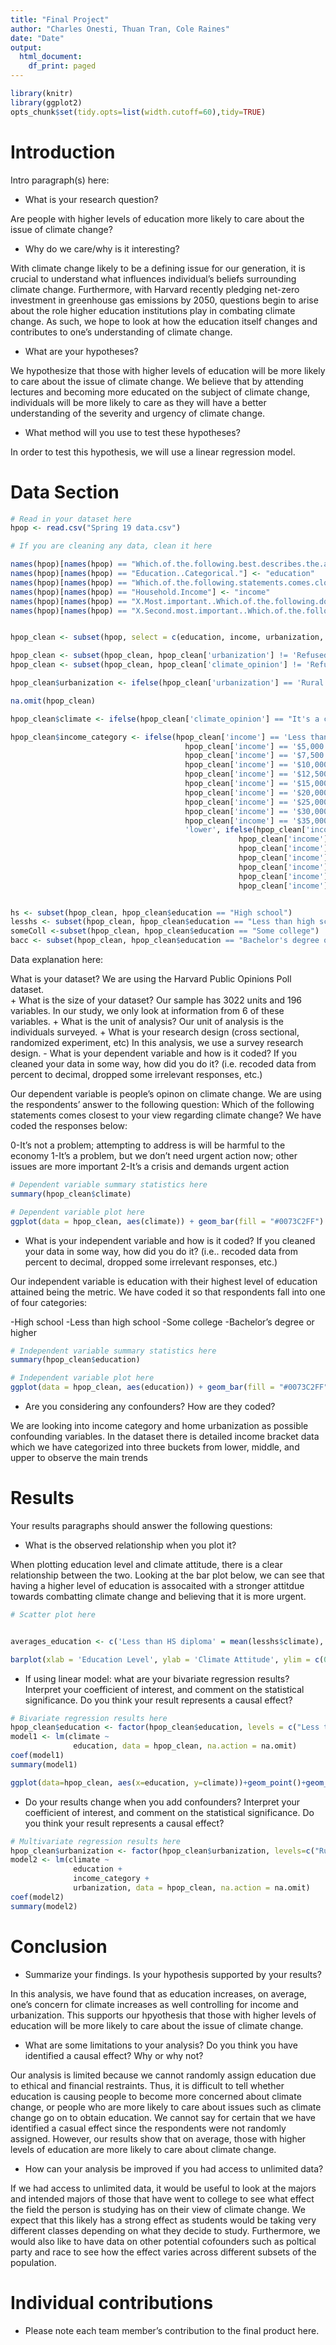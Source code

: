 ```yaml
---
title: "Final Project"
author: "Charles Onesti, Thuan Tran, Cole Raines"
date: "Date"
output:
  html_document:
    df_print: paged
---
```

  
  
```r
library(knitr)
library(ggplot2)
opts_chunk$set(tidy.opts=list(width.cutoff=60),tidy=TRUE)
```

# Introduction

Intro paragraph(s) here:

- What is your research question? 

Are people with higher levels of education more likely to care about the issue of climate change?

- Why do we care/why is it interesting? 

With climate change likely to be a defining issue for our generation, it is crucial to understand what influences individual's beliefs surrounding climate change. Furthermore, with Harvard recently pledging net-zero investment in greenhouse gas emissions by 2050, questions begin to arise about the role higher education institutions play in combating climate change. As such, we hope to look at how the education itself changes and contributes to one's understanding of climate change.

- What are your hypotheses? 

We hypothesize that those with higher levels of education will be more likely to care about the issue of climate change. We believe that by attending lectures and becoming more educated on the subject of climate change, individuals will be more likely to care as they will have a better understanding of the severity and urgency of climate change.

- What method will you use to test these hypotheses?

In order to test this hypothesis, we will use a linear regression model.


# Data Section

```r
# Read in your dataset here
hpop <- read.csv("Spring 19 data.csv")

# If you are cleaning any data, clean it here

names(hpop)[names(hpop) == "Which.of.the.following.best.describes.the.area.in.which.you.live..if.in.college..when.not.in.school.."] <- "urbanization"
names(hpop)[names(hpop) == "Education..Categorical."] <- "education"
names(hpop)[names(hpop) == "Which.of.the.following.statements.comes.closest.to.your.view.regarding.climate.change."] <- "climate_opinion"
names(hpop)[names(hpop) == "Household.Income"] <- "income"
names(hpop)[names(hpop) == "X.Most.important..Which.of.the.following.do.you.consider.to.be.the.most.and.second.most.important.goals.of.U.S..foreign.policy."] <- "first"
names(hpop)[names(hpop) == "X.Second.most.important..Which.of.the.following.do.you.consider.to.be.the.most.and.second.most.important.goals.of.U.S..foreign.policy."] <- "second"


hpop_clean <- subset(hpop, select = c(education, income, urbanization, climate_opinion, first, second))

hpop_clean <- subset(hpop_clean, hpop_clean['urbanization'] != 'Refused')
hpop_clean <- subset(hpop_clean, hpop_clean['climate_opinion'] != 'Refused')

hpop_clean$urbanization <- ifelse(hpop_clean['urbanization'] == 'Rural', "Rural", ifelse(hpop_clean['urbanization'] != 'Refused', "Non-rural", NA))

na.omit(hpop_clean)

hpop_clean$climate <- ifelse(hpop_clean['climate_opinion'] == "It's a crisis and demands urgent action", 2, ifelse(hpop_clean['climate_opinion'] == "It's a problem, but we don't need urgent action now; other issues are more important", 1, 0))

hpop_clean$income_category <- ifelse(hpop_clean['income'] == 'Less than $5,000' |
                                       hpop_clean['income'] == '$5,000 to $7,499' |
                                       hpop_clean['income'] == '$7,500 to $9,999' |
                                       hpop_clean['income'] == '$10,000 to $12,499' |
                                       hpop_clean['income'] == '$12,500 to $14,999' |
                                       hpop_clean['income'] == '$15,000 to $19,999' |
                                       hpop_clean['income'] == '$20,000 to $24,999' |
                                       hpop_clean['income'] == '$25,000 to $29,999' |
                                       hpop_clean['income'] == '$30,000 to $34,999' |
                                       hpop_clean['income'] == '$35,000 to $39,999',
                                       'lower', ifelse(hpop_clean['income'] == '$40,000 to $49,999' |
                                                   hpop_clean['income'] == '$50,000 to $59,999' |
                                                   hpop_clean['income'] == '$60,000 to $74,999' |
                                                   hpop_clean['income'] == '$75,000 to $84,999' |
                                                   hpop_clean['income'] == '$85,000 to $99,999' |
                                                   hpop_clean['income'] == '$100,000 to $124,999' |
                                                   hpop_clean['income'] == '$125,000 to $149,999', 'middle', 'upper'))


hs <- subset(hpop_clean, hpop_clean$education == "High school")
lesshs <- subset(hpop_clean, hpop_clean$education == "Less than high school")
someColl <-subset(hpop_clean, hpop_clean$education == "Some college")
bacc <- subset(hpop_clean, hpop_clean$education == "Bachelor's degree or higher")


```

Data explanation here:


What is your dataset?
  We are using the Harvard Public Opinions Poll dataset.  
    + What is the size of your dataset?
      Our sample has 3022 units and 196 variables.  In our study, we only look at information from 6 of these variables. 
    + What is the unit of analysis?
      Our unit of analysis is the individuals surveyed.
    + What is your research design (cross sectional, randomized experiment, etc)
      In this analysis, we use a survey research design.
- What is your dependent variable and how is it coded? If you cleaned your data in some way, how did you do it? (i.e. recoded data from percent to decimal, dropped some irrelevant responses, etc.)

Our dependent variable is people's opinon on climate change. We are using the respondents' answer to the following question: Which of the following statements comes closest to your view regarding climate change? We have coded the responses below:

  0-It's not a problem; attempting to address is will be harmful to the economy
  1-It's a problem, but we don't need urgent action now; other issues are more important
  2-It's a crisis and demands urgent action
  
```r
# Dependent variable summary statistics here
summary(hpop_clean$climate)

```


```r
# Dependent variable plot here
ggplot(data = hpop_clean, aes(climate)) + geom_bar(fill = "#0073C2FF")
```

- What is your independent variable and how is it coded? If you cleaned your data in some way, how did you do it? (i.e.. recoded data from percent to decimal, dropped some irrelevant responses, etc.)

Our independent variable is education with their highest level of education attained being the metric. We have coded it so that respondents fall into one of four categories:
  
  -High school
  -Less than high school
  -Some college
  -Bachelor's degree or higher
  
```r
# Independent variable summary statistics here
summary(hpop_clean$education)
```


```r
# Independent variable plot here
ggplot(data = hpop_clean, aes(education)) + geom_bar(fill = "#0073C2FF")
```

- Are you considering any confounders? How are they coded?

We are looking into income category and home urbanization as possible confounding variables. In the dataset there is detailed income bracket data which we have categorized into three buckets from lower, middle, and upper to observe the main trends

# Results

Your results paragraphs should answer the following questions:

- What is the observed relationship when you plot it?

When plotting education level and climate attitude, there is a clear relationship between the two. Looking at the bar plot below, we can see that having a higher level of education is assocaited with a stronger attitdue towards combatting climate change and believing that it is more urgent.

```r
# Scatter plot here


averages_education <- c('Less than HS diploma' = mean(lesshs$climate), 'HS Diploma' = mean(hs$climate), 'Some College' = mean(someColl$climate), 'Bachelors or Higher' = mean(bacc$climate))

barplot(xlab = 'Education Level', ylab = 'Climate Attitude', ylim = c(0,2), averages_education)
```

- If using linear model: what are your bivariate regression results? Interpret your coefficient of interest, and comment on the statistical significance. Do you think your result represents a causal effect?

```r
# Bivariate regression results here
hpop_clean$education <- factor(hpop_clean$education, levels = c("Less than high school", "High school", "Some college", "Bachelor's degree or higher"))
model1 <- lm(climate ~ 
              education, data = hpop_clean, na.action = na.omit)
coef(model1)
summary(model1)

ggplot(data=hpop_clean, aes(x=education, y=climate))+geom_point()+geom_abline(intercept = coef(model1)['(Intercept)'], slope=coef(model1)['education']) + geom_jitter(height = 0.1)

```

- Do your results change when you add confounders? Interpret your coefficient of interest, and comment on the statistical significance. Do you think your result represents a causal effect?

```r
# Multivariate regression results here
hpop_clean$urbanization <- factor(hpop_clean$urbanization, levels=c("Rural", "Non-rural"))
model2 <- lm(climate ~ 
              education + 
              income_category + 
              urbanization, data = hpop_clean, na.action = na.omit)
coef(model2)
summary(model2)
```


# Conclusion

- Summarize your findings. Is your hypothesis supported by your results?

In this analysis, we have found that as education increases, on average, one's concern for climate increases as well controlling for income and urbanization. This supports our hpyothesis that those with higher levels of education will be more likely to care about the issue of climate change.

- What are some limitations to your analysis? Do you think you have identified a causal effect? Why or why not?

Our analysis is limited because we cannot randomly assign education due to ethical and financial restraints. Thus, it is difficult to tell whether education is causing people to become more concerned about climate change, or people who are more likely to care about issues such as climate change go on to obtain education. We cannot say for certain that we have identified a casual effect since the respondents were not randomly assigned. However, our results show that on average, those with higher levels of education are more likely to care about climate change.

- How can your analysis be improved if you had access to unlimited data?

If we had access to unlimited data, it would be useful to look at the majors and intended majors of those that have went to college to see what effect the field the person is studying has on their view of climate change. We expect that this likely has a strong effect as students would be taking very different classes depending on what they decide to study. Furthermore, we would also like to have data on other potential cofounders such as poltical party and race to see how the effect varies across different subsets of the population.

# Individual contributions

- Please note each team member's contribution to the final product here.
